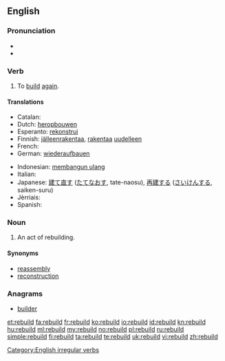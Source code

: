 ==English==

===Pronunciation===
* {{IPA|/ˈriːbɪld/}}
* {{rhymes|ɪld}}

===Verb===
{{en-verb|rebuilds|rebuilding|rebuilt|rebuilt}}

# To [[build]] [[again]].

====Translations====
{{trans-top|to build again}}
* Catalan: {{t+|ca|reconstruir}}
* Dutch: [[heropbouwen]]
* Esperanto: [[rekonstrui]]
* Finnish: [[jälleenrakentaa]], [[rakentaa]] [[uudelleen]]
* French: {{t+|fr|reconstruire}}
* German: [[wiederaufbauen]]
{{trans-mid}}
* Indonesian: [[bangun ulang|membangun ulang]]
* Italian: {{t+|it|ricostruire}}
* Japanese: [[建て直す]] ([[たてなおす]], tate-naosu), [[再建]]する ([[さいけん]]する, saiken-suru)
* Jèrriais: {{tø|roa-jer|r'bâti}}
* Spanish: {{t+|es|reconstruir}}
{{trans-bottom}}

===Noun===
{{en-noun}}

# An act of rebuilding.

====Synonyms====
* [[reassembly]]
* [[reconstruction]]

===Anagrams===
* [[builder#English|builder]]

[[Category:English irregular verbs]]

[[et:rebuild]]
[[fa:rebuild]]
[[fr:rebuild]]
[[ko:rebuild]]
[[io:rebuild]]
[[id:rebuild]]
[[kn:rebuild]]
[[hu:rebuild]]
[[ml:rebuild]]
[[my:rebuild]]
[[no:rebuild]]
[[pl:rebuild]]
[[ru:rebuild]]
[[simple:rebuild]]
[[fi:rebuild]]
[[ta:rebuild]]
[[te:rebuild]]
[[uk:rebuild]]
[[vi:rebuild]]
[[zh:rebuild]]
